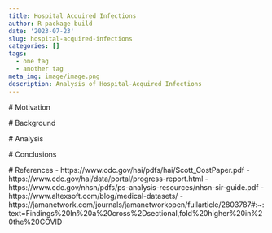 ```yaml
---
title: Hospital Acquired Infections
author: R package build
date: '2023-07-23'
slug: hospital-acquired-infections
categories: []
tags:
  - one tag
  - another tag
meta_img: image/image.png
description: Analysis of Hospital-Acquired Infections
---
```

 
 # Motivation 
 
 # Background 
 
 # Analysis
 
 # Conclusions
 
 # References
 - https://www.cdc.gov/hai/pdfs/hai/Scott_CostPaper.pdf
 - https://www.cdc.gov/hai/data/portal/progress-report.html
 - https://www.cdc.gov/nhsn/pdfs/ps-analysis-resources/nhsn-sir-guide.pdf
 - https://www.altexsoft.com/blog/medical-datasets/
 - https://jamanetwork.com/journals/jamanetworkopen/fullarticle/2803787#:~:text=Findings%20In%20a%20cross%2Dsectional,fold%20higher%20in%20the%20COVID
 
 